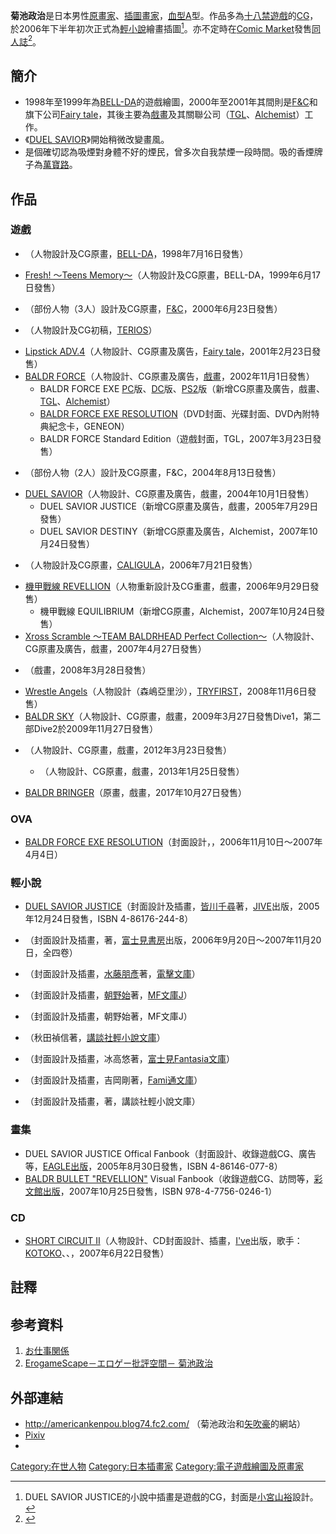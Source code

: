 {{noteTA
|1=zh-hans:迷茫管家与懦弱的我;zh-hant:迷茫管家與膽怯的我;
}}{{japanese|japanese=菊池 政治|kana=きくち せいじ|romaji=Kikuchi Seiji}}
'''菊池政治'''{{BD||10月13日|catIdx=Kikuchi Seiji}}是日本男性[[原畫|原畫家]]、[[插圖畫家|插圖畫家]]，[[血型|血型]]A型。作品多為[[十八禁遊戲|十八禁遊戲]]的[[CG|CG]]，於2006年下半年初次正式為[[輕小說|輕小說]]繪畫插圖<ref>DUEL SAVIOR JUSTICE的小說中插畫是遊戲的CG，封面是[[小宮山裕|小宮山裕]]設計。</ref>。亦不定時在[[Comic_Market|Comic Market]]發售[[同人誌|同人誌]]<ref>{{Cite web |url=http://americankenpou.blog74.fc2.com/blog-entry-48.html |title=2006年12月10日網誌 |access-date=2007年5月11日 |archive-date=2016年3月4日 |archive-url=https://web.archive.org/web/20160304132352/http://americankenpou.blog74.fc2.com/blog-entry-48.html |dead-url=no }}</ref>。

==簡介==
*1998年至1999年為[[BELL-DA|BELL-DA]]的遊戲繪圖，2000年至2001年其間則是[[F&C|F&C]]和旗下公司[[Fairy_tale_(遊戲公司)|Fairy tale]]，其後主要為[[戲畫_(遊戲品牌)|戲畫]]及其關聯公司（[[TGL|TGL]]、[[Alchemist|Alchemist]]）工作。
*《[[DUEL_SAVIOR|DUEL SAVIOR]]》開始稍微改變畫風。
*是個確切認為吸煙對身體不好的煙民，曾多次自我禁煙一段時間。吸的香煙牌子為[[萬寶路|萬寶路]]。

==作品==
===遊戲===
*{{lang|ja|[[リエゾン|リエゾン]]}}（人物設計及CG原畫，[[BELL-DA|BELL-DA]]，1998年7月16日發售）
*[[Fresh!_～Teens_Memory～|Fresh! ～Teens Memory～]]（人物設計及CG原畫，BELL-DA，1999年6月17日發售）
*{{nihongo|[[Enamel_Panic!!|Enamel Panic!!]]|エナメルパニック!!}}（部份人物（3人）設計及CG原畫，[[F&C|F&C]]，2000年6月23日發售）
*{{nihongo|[[我・喜歡・你|我・喜歡・你]]|ボクハ・キミガ・スキ}}（人物設計及CG初稿，[[TERIOS|TERIOS]]）
*[[Lipstick|Lipstick ADV.4]]（人物設計、CG原畫及廣告，[[Fairy_tale_(遊戲公司)|Fairy tale]]，2001年2月23日發售）
*[[BALDR_FORCE|BALDR FORCE]]（人物設計、CG原畫及廣告，[[戲畫_(遊戲品牌)|戲畫]]，2002年11月1日發售）
**BALDR FORCE EXE [[個人電腦|PC]]版、[[Dreamcast|DC]]版、[[PlayStation_2|PS2]]版（新增CG原畫及廣告，戲畫、[[TGL|TGL]]、[[Alchemist|Alchemist]]）
**[[BALDR_FORCE_EXE_RESOLUTION|BALDR FORCE EXE RESOLUTION]]（DVD封面、光碟封面、DVD內附特典紀念卡，GENEON）
**BALDR FORCE Standard Edition（遊戲封面，TGL，2007年3月23日發售）
*{{nihongo|[[Virtuacall_Chronicle|Virtuacall Chronicle]]|バーチャコールクロニクル}}（部份人物（2人）設計及CG原畫，F&C，2004年8月13日發售）
*[[DUEL_SAVIOR|DUEL SAVIOR]]（人物設計、CG原畫及廣告，戲畫，2004年10月1日發售）
**DUEL SAVIOR JUSTICE（新增CG原畫及廣告，戲畫，2005年7月29日發售）
**DUEL SAVIOR DESTINY（新增CG原畫及廣告，Alchemist，2007年10月24日發售）
*{{nihongo|[[黑暗的彼方|黑暗的彼方]]|ヤミノカナタ}}（人物設計及CG原畫，[[CALIGULA|CALIGULA]]，2006年7月21日發售）
*[[機甲戰線|機甲戰線 REVELLION]]（人物重新設計及CG重畫，戲畫，2006年9月29日發售）
**機甲戰線 EQUILIBRIUM（新增CG原畫，Alchemist，2007年10月24日發售）
*[[Xross_Scramble|Xross Scramble ～TEAM BALDRHEAD Perfect Collection～]]（人物設計、CG原畫及廣告，戲畫，2007年4月27日發售）
*{{nihongo|[[OTOME_CRISIS|OTOME CRISIS]]|オトメクライシス}}（戲畫，2008年3月28日發售）
*[[Wrestle_Angels|Wrestle Angels]]（人物設計（森嶋亞里沙），[[TRYFIRST|TRYFIRST]]，2008年11月6日發售）
*[[BALDR_SKY|BALDR SKY]]（人物設計、CG原畫，戲畫，2009年3月27日發售Dive1，第二部Dive2於2009年11月27日發售）
*{{nihongo|[[MATERIAL_BRAVE|MATERIAL BRAVE]]|マテリアルブレイブ}}（人物設計、CG原畫，戲畫，2012年3月23日發售）
**{{nihongo|[[MATERIAL_BRAVE|MATERIAL BRAVE Ignition]]|マテリアルブレイブ イグニッション}}（人物設計、CG原畫，戲畫，2013年1月25日發售）
*[[BALDR_BRINGER|BALDR BRINGER]]（原畫，戲畫，2017年10月27日發售）

===OVA===
*[[BALDR_FORCE|BALDR FORCE EXE RESOLUTION]]（封面設計，{{lang|ja|サテライト}}，2006年11月10日～2007年4月4日）

===輕小說===
*[[DUEL_SAVIOR|DUEL SAVIOR JUSTICE]]（封面設計及插畫，[[皆川千尋|皆川千尋]]著，[[JIVE|JIVE]]出版，2005年12月24日發售，ISBN 4-86176-244-8）
*{{nihongo|[[鯨之天空|鯨之天空]]|クジラのソラ}}（封面設計及插畫，{{lang|ja|[[瀨尾つかさ|瀨尾つかさ]]}}著，[[富士見書房|富士見書房]]出版，2006年9月20日～2007年11月20日，全四卷）
*{{lang|ja|[[ラドウィンの冒険|ラドウィンの冒険]]}}（封面設計及插畫，[[水藤朋彥|水藤朋彥]]著，[[電擊文庫|電擊文庫]]）
*{{nihongo|[[迷茫管家與膽怯的我|迷茫管家與膽怯的我]]|まよチキ!}}（封面設計及插畫，[[朝野始|朝野始]]著，[[MF文庫J|MF文庫J]]）
*{{nihongo|[[蒼柩的青金石|蒼柩的青金石]]|蒼柩のラピスラズリ}}（封面設計及插畫，朝野始著，MF文庫J）
*{{lang|ja|巡ル結魂者}}（秋田禎信著，[[講談社輕小說文庫|講談社輕小說文庫]]）
*{{lang|ja|今すぐ辞めたいアルスマギカ}}（封面設計及插畫，冰高悠著，[[富士見Fantasia文庫|富士見Fantasia文庫]]）
*{{nihongo|[[賢者之孫|賢者之孫]]|賢者の孫}}（封面設計及插畫，吉岡剛著，[[Fami通文庫|Fami通文庫]]）
*{{lang|ja|ツール・ド・ガールズ!!}}（封面設計及插畫，{{lang|ja|さいききょうや}}著，講談社輕小說文庫）

===畫集===
*DUEL SAVIOR JUSTICE Offical Fanbook（封面設計、收錄遊戲CG、廣告等，[[EAGLE出版|EAGLE出版]]，2005年8月30日發售，ISBN 4-86146-077-8）
*[[機甲戰線|BALDR BULLET "REVELLION"]] Visual Fanbook（收錄遊戲CG、訪問等，[[彩文館出版|彩文館出版]]，2007年10月25日發售，ISBN 978-4-7756-0246-1）

===CD===
*[[SHORT_CIRCUIT_II|SHORT CIRCUIT II]]（人物設計、CD封面設計、插畫，[[I've|I've]]出版，歌手：[[KOTOKO|KOTOKO]]、{{lang|ja|[[詩月カオリ|詩月カオリ]]}}、{{lang|ja|[[島みやえい子|島みやえい子]]}}，2007年6月22日發售）

==註釋==
{{Reflist}}

==参考資料==
{{Refbegin}}
#[https://web.archive.org/web/20070526211312/http://www13.plala.or.jp/tibi2001/page006.html お仕事関係]
#[http://erogamescape.dyndns.org/~ap2/ero/toukei_kaiseki/creater.php?creater=25 ErogameScape－エロゲー批評空間－ 菊池政治] {{Wayback|url=http://erogamescape.dyndns.org/~ap2/ero/toukei_kaiseki/creater.php?creater=25 |date=20201022072524 }}
{{Refend}}

==外部連結==
*http://americankenpou.blog74.fc2.com/ {{Wayback|url=http://americankenpou.blog74.fc2.com/ |date=20201202091711 }}（菊池政治和[[矢吹豪|矢吹豪]]的網站）{{ja}}
*[http://www.pixiv.net/member.php?id=478215 Pixiv] {{Wayback|url=http://www.pixiv.net/member.php?id=478215 |date=20190330151334 }}{{ja}}
*{{Twitter|S_kikuchi|菊池政治}}{{ja}}

{{DEFAULTSORT:Kikuchi Seiji}}

[[Category:在世人物|Category:在世人物]]
[[Category:日本插畫家|Category:日本插畫家]]
[[Category:電子遊戲繪圖及原畫家|Category:電子遊戲繪圖及原畫家]]